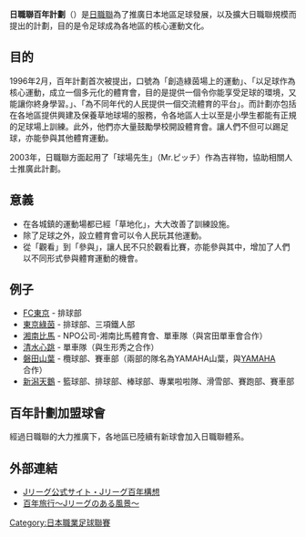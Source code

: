 {{unreferenced|time=2015-03-28T01:45:26+00:00}}
'''日職聯百年計劃'''（{{lang-ja|Jリーグ百年構想}}）是[[日職聯|日職聯]]為了推廣日本地區足球發展，以及擴大日職聯規模而提出的計劃，目的是令足球成為各地區的核心運動文化。

==目的==
1996年2月，百年計劃首次被提出，口號為「創造綠茵場上的運動」、「以足球作為核心運動，成立一個多元化的體育會，目的是提供一個令你能享受足球的環境，又能讓你終身學習。」、「為不同年代的人民提供一個交流體育的平台」。而計劃亦包括在各地區提供興建及保養草地球場的服務，令各地區人士以至是小學生都能有正規的足球場上訓練。此外，他們亦大量鼓勵學校開設體育會。讓人們不但可以踢足球，亦能參與其他體育運動。

2003年，日職聯方面起用了「球場先生」（Mr.ピッチ）作為吉祥物，協助相關人士推廣此計劃。

==意義==
*在各城鎮的運動場都已經「草地化」，大大改善了訓練設施。
*除了足球之外，設立體育會可以令人民玩其他運動。
*從「觀看」到「參與」，讓人民不只於觀看比賽，亦能參與其中，增加了人們以不同形式參與體育運動的機會。

==例子==
*[[FC東京|FC東京]] - 排球部
*[[東京綠茵|東京綠茵]] - 排球部、三項鐵人部
*[[湘南比馬|湘南比馬]] - NPO公司-湘南比馬體育會、單車隊（與宮田單車會合作）
*[[清水心跳|清水心跳]] - 單車隊（與生形秀之合作）
*[[磐田山葉|磐田山葉]] - 欖球部、賽車部（兩部的隊名為YAMAHA山葉，與[[YAMAHA|YAMAHA]]合作）
*[[新潟天鵝|新潟天鵝]] - 籃球部、排球部、棒球部、專業啦啦隊、滑雪部、賽跑部、賽車部

==百年計劃加盟球會==
{{main|日職聯百年計劃加盟球會}}

經過日職聯的大力推廣下，各地區已陸續有新球會加入日職聯體系。

== 外部連結 ==
*[https://web.archive.org/web/20150127035643/http://www.j-league.or.jp/100year/ Jリーグ公式サイト・Jリーグ百年構想]
*[https://web.archive.org/web/20150521211350/http://www.bs4.jp/entame/hyakunen/index.html 百年旅行〜Jリーグのある風景〜]

{{fb start}}
{{日職}}
{{日本足球}}
{{fb end}}

[[Category:日本職業足球聯賽|Category:日本職業足球聯賽]]